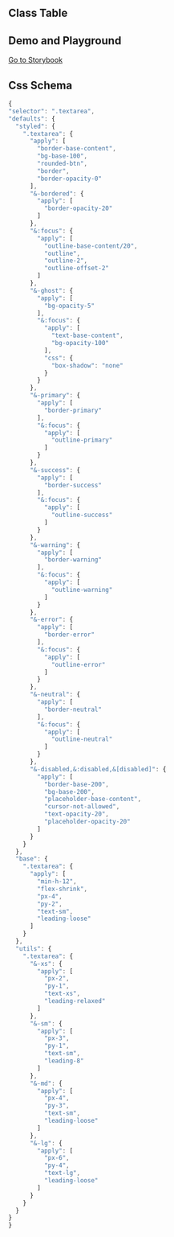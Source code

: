 
## Class Table

<CssTable name="textarea" />

## Demo and Playground

[Go to Storybook](https://story.ui.icebreaker.top/?path=/docs/data-entry-textarea--docs)

## Css Schema

```js
{
"selector": ".textarea",
"defaults": {
  "styled": {
    ".textarea": {
      "apply": [
        "border-base-content",
        "bg-base-100",
        "rounded-btn",
        "border",
        "border-opacity-0"
      ],
      "&-bordered": {
        "apply": [
          "border-opacity-20"
        ]
      },
      "&:focus": {
        "apply": [
          "outline-base-content/20",
          "outline",
          "outline-2",
          "outline-offset-2"
        ]
      },
      "&-ghost": {
        "apply": [
          "bg-opacity-5"
        ],
        "&:focus": {
          "apply": [
            "text-base-content",
            "bg-opacity-100"
          ],
          "css": {
            "box-shadow": "none"
          }
        }
      },
      "&-primary": {
        "apply": [
          "border-primary"
        ],
        "&:focus": {
          "apply": [
            "outline-primary"
          ]
        }
      },
      "&-success": {
        "apply": [
          "border-success"
        ],
        "&:focus": {
          "apply": [
            "outline-success"
          ]
        }
      },
      "&-warning": {
        "apply": [
          "border-warning"
        ],
        "&:focus": {
          "apply": [
            "outline-warning"
          ]
        }
      },
      "&-error": {
        "apply": [
          "border-error"
        ],
        "&:focus": {
          "apply": [
            "outline-error"
          ]
        }
      },
      "&-neutral": {
        "apply": [
          "border-neutral"
        ],
        "&:focus": {
          "apply": [
            "outline-neutral"
          ]
        }
      },
      "&-disabled,&:disabled,&[disabled]": {
        "apply": [
          "border-base-200",
          "bg-base-200",
          "placeholder-base-content",
          "cursor-not-allowed",
          "text-opacity-20",
          "placeholder-opacity-20"
        ]
      }
    }
  },
  "base": {
    ".textarea": {
      "apply": [
        "min-h-12",
        "flex-shrink",
        "px-4",
        "py-2",
        "text-sm",
        "leading-loose"
      ]
    }
  },
  "utils": {
    ".textarea": {
      "&-xs": {
        "apply": [
          "px-2",
          "py-1",
          "text-xs",
          "leading-relaxed"
        ]
      },
      "&-sm": {
        "apply": [
          "px-3",
          "py-1",
          "text-sm",
          "leading-8"
        ]
      },
      "&-md": {
        "apply": [
          "px-4",
          "py-3",
          "text-sm",
          "leading-loose"
        ]
      },
      "&-lg": {
        "apply": [
          "px-6",
          "py-4",
          "text-lg",
          "leading-loose"
        ]
      }
    }
  }
}
}
```